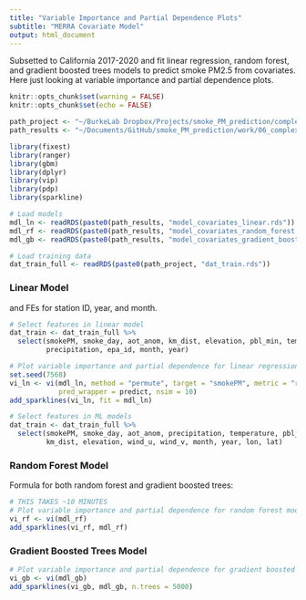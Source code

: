 ```yaml
---
title: "Variable Importance and Partial Dependence Plots"
subtitle: "MERRA Covariate Model"
output: html_document
---
```


Subsetted to California 2017-2020 and fit linear regression, random forest, and
gradient boosted trees models to predict smoke PM2.5 from covariates. Here just 
looking at variable importance and partial dependence plots.

```r
knitr::opts_chunk$set(warning = FALSE)
knitr::opts_chunk$set(echo = FALSE)

path_project <- "~/BurkeLab Dropbox/Projects/smoke_PM_prediction/complex_MERRA_model/"
path_results <- "~/Documents/GitHub/smoke_PM_prediction/work/06_complex_MERRA_model/results/"

library(fixest)
library(ranger)
library(gbm)
library(dplyr)
library(vip)
library(pdp)
library(sparkline)

# Load models
mdl_ln <- readRDS(paste0(path_results, "model_covariates_linear.rds"))
mdl_rf <- readRDS(paste0(path_results, "model_covariates_random_forest.rds"))
mdl_gb <- readRDS(paste0(path_results, "model_covariates_gradient_boosted_trees.rds"))

# Load training data
dat_train_full <- readRDS(paste0(path_project, "dat_train.rds"))
```

### Linear Model

\begin{aligned}
smokePM \sim &aot_{anom} \times smokeday + smokeday + \\
&aot_{anom} \times smokeday \times kmdist + smokeday \times kmdist + \\
&aot_{anom} \times smokeday \times elevation + smokeday \times elevation + \\
&aot_{anom} \times smokeday \times pbl_{min} + smokeday \times pbl_{min} + \\
&aot_{anom} \times smokeday \times temperature + smokeday \times temperature + \\
&aot_{anom} \times smokeday \times precipitation + smokeday \times precipitation
\end{aligned}

and FEs for station ID, year, and month.

```r
# Select features in linear model
dat_train <- dat_train_full %>% 
  select(smokePM, smoke_day, aot_anom, km_dist, elevation, pbl_min, temperature,
         precipitation, epa_id, month, year)

# Plot variable importance and partial dependence for linear regression model
set.seed(7568)
vi_ln <- vi(mdl_ln, method = "permute", target = "smokePM", metric = "rmse", 
            pred_wrapper = predict, nsim = 10)
add_sparklines(vi_ln, fit = mdl_ln)
```

```r
# Select features in ML models
dat_train <- dat_train_full %>% 
  select(smokePM, smoke_day, aot_anom, precipitation, temperature, pbl_min, 
         km_dist, elevation, wind_u, wind_v, month, year, lon, lat)
```

### Random Forest Model

Formula for both random forest and gradient boosted trees:
\begin{aligned}
smokePM \sim &smokeday + aot_{anom} + \\
&precipitation + temperature + \\
&pbl_{min} + kmdist + elevation + \\
&wind_u + wind_v + \\
&month + year + lon + lat
\end{aligned}

```r
# THIS TAKES ~10 MINUTES
# Plot variable importance and partial dependence for random forest model
vi_rf <- vi(mdl_rf)
add_sparklines(vi_rf, mdl_rf)
```

### Gradient Boosted Trees Model

```r
# Plot variable importance and partial dependence for gradient boosted trees model
vi_gb <- vi(mdl_gb)
add_sparklines(vi_gb, mdl_gb, n.trees = 5000)
```

